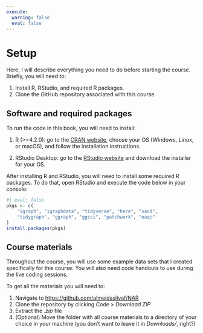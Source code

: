 ```yaml
---
execute: 
  warning: false
  eval: false
---
```


# Setup {.unnumbered}

Here, I will describe everything you need to do before starting the course.
Briefly, you will need to:

1. Install R, RStudio, and required R packages.
2. Clone the GitHub repository associated with this course.

## Software and required packages

To run the code in this book, you will need to install:

1.  R (\>=4.2.0): go to the [CRAN website](https://cran.r-project.org/), choose your OS (Windows, Linux, or macOS), and follow the installation instructions.

2.  RStudio Desktop: go to the [RStudio website](https://posit.co/download/rstudio-desktop/) and download the installer for your OS.

After installing R and RStudio, you will need to install some required 
R packages. To do that, open RStudio and execute the code below in your console:

```r
#| eval: false
pkgs <- c(
    "igraph", "igraphdata", "tidyverse", "here", "sand",
    "tidygraph", "ggraph", "ggsci", "patchwork", "oaqc"
)
install.packages(pkgs)
```

## Course materials

Throughout the course, you will use some example data sets that I created
specifically for this course. You will also need code handouts to use
during the live coding sessions.

To get all the materials you will need to:

1. Navigate to <https://github.com/almeidasilvaf/NAR>
2. Clone the repository by clicking *Code* > *Download ZIP*
3. Extract the *.zip* file
4. (Optional) Move the folder with all course materials to a directory
of your choice in your machine (you don't want to leave it 
in *Downloads/*, right?)

